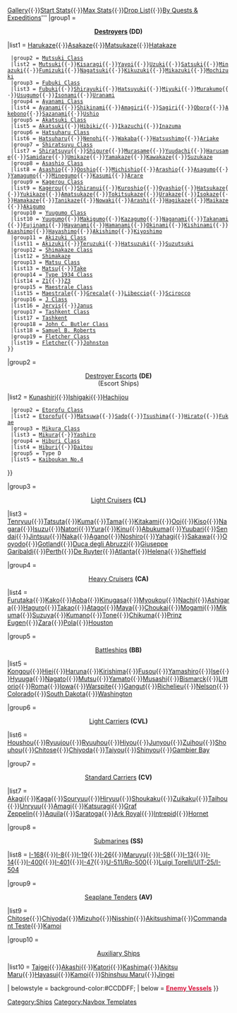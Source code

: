 {{Navbox
| name   = Template:Shiplist
| state = mw-collapsible 
| title = <span style="color:black;">'''[[Ship|List of Ships]]'''</span>
| basestyle  = background-color:#99CCFF;
| titlestyle = color:black;
| liststyle = border:0px none; padding-left:4px; padding:5px; 
| groupstyle =  color:black; padding:5px; 
| style      = color:black; background-color:#FFFFFF; border:1px solid #1A5B70; width:100%;
| abovestyle = background-color:#CCDDFF;
| above = '''[[Ship Class|By Class]]{{·}}[[Ship List (Image)|Gallery]]{{·}}[[Ship list|Start Stats]]{{·}}[[Ship Maximum Status|Max Stats]]{{·}}[[Drop List]]{{·}}[[List of ships required by quests and expeditions|By Quests & Expeditions]]'''
|group1 = <center>'''[[EliteDD|Destroyers]] (DD)'''</center>
|list1 = {{Navbox|child
  |basestyle  = background-color:#99CCFF;
  |groupstyle = color:black; background-color:#CCDDFF 
  |group1 = [[:Category:Kamikaze Class|Kamikaze Class]]
  |list1 = [[Kamikaze]]{{·}}[[Harukaze]]{{·}}[[Asakaze]]{{·}}[[Matsukaze]]{{·}}[[Hatakaze]]
  |group2 = [[:Category:Mutsuki Class|Mutsuki Class]]
  |list2 = [[Mutsuki]]{{·}}[[Kisaragi]]{{·}}[[Yayoi]]{{·}}[[Uzuki]]{{·}}[[Satsuki]]{{·}}[[Minazuki]]{{·}}[[Fumizuki]]{{·}}[[Nagatsuki]]{{·}}[[Kikuzuki]]{{·}}[[Mikazuki]]{{·}}[[Mochizuki]]
  |group3 = [[:Category:Fubuki Class|Fubuki Class]]
  |list3 = [[Fubuki]]{{·}}[[Shirayuki]]{{·}}[[Hatsuyuki]]{{·}}[[Miyuki]]{{·}}[[Murakumo]]{{·}}[[Usugumo]]{{·}}[[Isonami]]{{·}}[[Uranami]]
  |group4 = [[:Category:Ayanami Class|Ayanami Class]]
  |list4 = [[Ayanami]]{{·}}[[Shikinami]]{{·}}[[Amagiri]]{{·}}[[Sagiri]]{{·}}[[Oboro]]{{·}}[[Akebono]]{{·}}[[Sazanami]]{{·}}[[Ushio]]
  |group5 = [[:Category:Akatsuki Class|Akatsuki Class]]
  |list5 = [[Akatsuki]]{{·}}[[Hibiki|Hibiki/{{lang|ru|Верный}}]]{{·}}[[Ikazuchi]]{{·}}[[Inazuma]]
  |group6 = [[:Category:Hatsuharu Class|Hatsuharu Class]]
  |list6 = [[Hatsuharu]]{{·}}[[Nenohi]]{{·}}[[Wakaba]]{{·}}[[Hatsushimo]]{{·}}[[Ariake]]
  |group7 = [[:Category:Shiratsuyu Class|Shiratsuyu Class]] 
  |list7 = [[Shiratsuyu]]{{·}}[[Shigure]]{{·}}[[Murasame]]{{·}}[[Yuudachi]]{{·}}[[Harusame]]{{·}}[[Samidare]]{{·}}[[Umikaze]]{{·}}[[Yamakaze]]{{·}}[[Kawakaze]]{{·}}[[Suzukaze]]
  |group8 = [[:Category:Asashio Class|Asashio Class]]
  |list8 = [[Asashio]]{{·}}[[Ooshio]]{{·}}[[Michishio]]{{·}}[[Arashio]]{{·}}[[Asagumo]]{{·}}[[Yamagumo]]{{·}}[[Minegumo]]{{·}}[[Kasumi]]{{·}}[[Arare]]
  |group9 = [[:Category:Kagerou Class|Kagerou Class]]
  |list9 = [[Kagerou]]{{·}}[[Shiranui]]{{·}}[[Kuroshio]]{{·}}[[Oyashio]]{{·}}[[Hatsukaze]]{{·}}[[Yukikaze]]{{·}}[[Amatsukaze]]{{·}}[[Tokitsukaze]]{{·}}[[Urakaze]]{{·}}[[Isokaze]]{{·}}[[Hamakaze]]{{·}}[[Tanikaze]]{{·}}[[Nowaki]]{{·}}[[Arashi]]{{·}}[[Hagikaze]]{{·}}[[Maikaze]]{{·}}[[Akigumo]]
  |group10 = [[:Category:Yuugumo Class|Yuugumo Class]]
  |list10 = [[Yuugumo]]{{·}}[[Makigumo]]{{·}}[[Kazagumo]]{{·}}[[Naganami]]{{·}}[[Takanami]]{{·}}[[Fujinami]]{{·}}[[Hayanami]]{{·}}[[Hamanami]]{{·}}[[Okinami]]{{·}}[[Kishinami]]{{·}}[[Asashimo]]{{·}}[[Hayashimo]]{{·}}[[Akishimo]]{{·}}[[Kiyoshimo]]
  |group11 = [[:Category:Akizuki Class|Akizuki Class]]
  |list11 = [[Akizuki]]{{·}}[[Teruzuki]]{{·}}[[Hatsuzuki]]{{·}}[[Suzutsuki]]
  |group12 = [[:Category:Shimakaze Class|Shimakaze Class]]
  |list12 = [[Shimakaze]]
  |group13 = [[:Category:Matsu Class|Matsu Class]]
  |list13 = [[Matsu]]{{·}}[[Take]]
  |group14 = [[:Category:Type 1934 Class|Type 1934 Class]] 
  |list14 = [[Z1]]{{·}}[[Z3]]
  |group15 = [[:Category:Maestrale Class|Maestrale Class]]
  |list15 = [[Maestrale]]{{·}}[[Grecale]]{{·}}[[Libeccio]]{{·}}[[Scirocco]]
  |group16 = [[:Category:J Class|J Class]]
  |list16 = [[Jervis]]{{·}}[[Janus]]
  |group17 = [[:Category:Tashkent Class|Tashkent Class]]
  |list17 = [[Tashkent]]
  |group18 = [[:Category:John C. Butler Class|John C. Butler Class]]
  |list18 = [[Samuel B. Roberts]]
  |group19 = [[:Category:Fletcher Class|Fletcher Class]]
  |list19 = [[Fletcher]]{{·}}[[Johnston]]
 }}

|group2 = <center>[[Destroyer_Escorts|Destroyer Escorts]] '''(DE)'''<br> (Escort Ships)</center>
|list2 = {{Navbox|child
  |basestyle  = background-color:#99CCFF;
  |groupstyle = color:black; background-color:#CCDDFF 
  |group1 = [[:Category:Shimushu_Class|Shimushu Class]]
  |list1 = [[Shimushu]]{{·}}[[Kunashiri]]{{·}}[[Ishigaki]]{{·}}[[Hachijou]]
  |group2 = [[:Category:Etorofu_Class|Etorofu Class]]
  |list2 = [[Etorofu]]{{·}}[[Matsuwa]]{{·}}[[Sado]]{{·}}[[Tsushima]]{{·}}[[Hirato]]{{·}}[[Fukae]]
  |group3 = [[:Category:Mikura_Class|Mikura Class]]
  |list3 = [[Mikura]]{{·}}[[Yashiro]]
  |group4 = [[:Category:Hiburi_Class|Hiburi Class]]
  |list4 = [[Hiburi]]{{·}}[[Daitou]]
  |group5 = Type D
  |list5 = [[Kaiboukan No.4]]
}}

|group3 = <center>[[Elitecl|Light Cruisers]] '''(CL)'''</center>
|list3 = [[Tenryuu]]{{·}}[[Tatsuta]]{{·}}[[Kuma]]{{·}}[[Tama]]{{·}}[[Kitakami]]{{·}}[[Ooi]]{{·}}[[Kiso]]{{·}}[[Nagara]]{{·}}[[Isuzu]]{{·}}[[Natori]]{{·}}[[Yura]]{{·}}[[Kinu]]{{·}}[[Abukuma]]{{·}}[[Yuubari]]{{·}}[[Sendai]]{{·}}[[Jintsuu]]{{·}}[[Naka]]{{·}}[[Agano]]{{·}}[[Noshiro]]{{·}}[[Yahagi]]{{·}}[[Sakawa]]{{·}}[[Ooyodo]]{{·}}[[Gotland]]{{·}}[[Duca degli Abruzzi]]{{·}}[[Giuseppe Garibaldi]]{{·}}[[Perth]]{{·}}[[De Ruyter]]{{·}}[[Atlanta]]{{·}}[[Helena]]{{·}}[[Sheffield]]

|group4 = <center>[[Eliteca|Heavy Cruisers]] '''(CA)'''</center>
|list4 = [[Furutaka]]{{·}}[[Kako]]{{·}}[[Aoba]]{{·}}[[Kinugasa]]{{·}}[[Myoukou]]{{·}}[[Nachi]]{{·}}[[Ashigara]]{{·}}[[Haguro]]{{·}}[[Takao]]{{·}}[[Atago]]{{·}}[[Maya]]{{·}}[[Choukai]]{{·}}[[Mogami]]{{·}}[[Mikuma]]{{·}}[[Suzuya]]{{·}}[[Kumano]]{{·}}[[Tone]]{{·}}[[Chikuma]]{{·}}[[Prinz Eugen]]{{·}}[[Zara]]{{·}}[[Pola]]{{·}}[[Houston]]

|group5 = <center>[[elitebb|Battleships]] '''(BB)'''</center>
|list5 = [[Kongou]]{{·}}[[Hiei]]{{·}}[[Haruna]]{{·}}[[Kirishima]]{{·}}[[Fusou]]{{·}}[[Yamashiro]]{{·}}[[Ise]]{{·}}[[Hyuuga]]{{·}}[[Nagato]]{{·}}[[Mutsu]]{{·}}[[Yamato]]{{·}}[[Musashi]]{{·}}[[Bismarck]]{{·}}[[Littorio]]{{·}}[[Roma]]{{·}}[[Iowa]]{{·}}[[Warspite]]{{·}}[[Gangut]]{{·}}[[Richelieu]]{{·}}[[Nelson]]{{·}}[[Colorado]]{{·}}[[South Dakota]]{{·}}[[Washington]]

|group6 = <center>[[elitecvl|Light Carriers]] '''(CVL)'''</center>
|list6 = [[Houshou]]{{·}}[[Ryuujou]]{{·}}[[Taigei|Ryuuhou]]{{·}}[[Hiyou]]{{·}}[[Junyou]]{{·}}[[Zuihou]]{{·}}[[Shouhou]]{{·}}[[Chitose]]{{·}}[[Chiyoda]]{{·}}[[Kasuga Maru|Taiyou]]{{·}}[[Shinyou]]{{·}}[[Gambier Bay]]

|group7 = <center>[[elitecv|Standard Carriers]] '''(CV)'''</center>
|list7 = [[Akagi]]{{·}}[[Kaga]]{{·}}[[Souryuu]]{{·}}[[Hiryuu]]{{·}}[[Shoukaku]]{{·}}[[Zuikaku]]{{·}}[[Taihou]]{{·}}[[Unryuu]]{{·}}[[Amagi]]{{·}}[[Katsuragi]]{{·}}[[Graf Zeppelin]]{{·}}[[Aquila]]{{·}}[[Saratoga]]{{·}}[[Ark Royal]]{{·}}[[Intrepid]]{{·}}[[Hornet]]

|group8 = <center>[[elitess|Submarines]] '''(SS)'''</center>
|list8 = [[I-168]]{{·}}[[I-8]]{{·}}[[I-19]]{{·}}[[I-26]]{{·}}[[Maruyu]]{{·}}[[I-58]]{{·}}[[I-13]]{{·}}[[I-14]]{{·}}[[I-400]]{{·}}[[I-401]]{{·}}[[I-47]]{{·}}[[U-511|U-511/Ro-500]]{{·}}[[Luigi Torelli|Luigi Torelli/UIT-25/I-504]]

|group9 = <center>[[eliteav|Seaplane Tenders]] '''(AV)'''</center>
|list9 = [[Chitose]]{{·}}[[Chiyoda]]{{·}}[[Mizuho]]{{·}}[[Nisshin]]{{·}}[[Akitsushima]]{{·}}[[Commandant Teste]]{{·}}[[Kamoi]]

|group10 = <center>[[Auxiliary Ships]]</center>
|list10 = [[Taigei]]{{·}}[[Akashi]]{{·}}[[Katori]]{{·}}[[Kashima]]{{·}}[[Akitsu Maru]]{{·}}[[Hayasui]]{{·}}[[Kamoi]]{{·}}[[Shinshuu Maru]]{{·}}[[Jingei]]

| belowstyle = background-color:#CCDDFF; 
| below = [[Enemy Vessel|'''<span style="color:crimson">Enemy Vessels</span>''']]
}}
[[Category:Ships]] <noinclude>[[Category:Navbox Templates]]</noinclude>